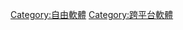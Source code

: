 {{Catnav|頁面分類|人类社会|通信|傳播|電腦|软件|依平台来划分的软件|跨平台軟體}}
{{Catnav|頁面分類|计算机科学|程序设计|源代码|开放源代码|自由软件}}
{{Catnav|頁面分類|人类社会|通信|傳播|電腦|软件|开放源代码|自由软件}}

[[Category:自由軟體|Category:自由軟體]]
[[Category:跨平台軟體|Category:跨平台軟體]]